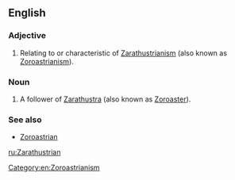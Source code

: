 ==English==

===Adjective===
{{en-adj|-}}

# Relating to or characteristic of [[Zarathustrianism]] (also known as [[Zoroastrianism]]).

===Noun===
{{en-noun}}

# A follower of [[Zarathustra]] (also known as [[Zoroaster]]).

===See also===
* [[Zoroastrian]]

[[Category:en:Zoroastrianism]]

[[ru:Zarathustrian]]